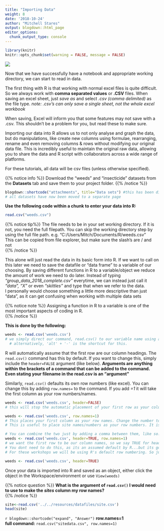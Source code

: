 ```yaml
---
title: "Importing Data"
weight: 8
date: '2018-10-24'
author: "Mitchell Stares"
output: blogdown::html_page
editor_options: 
  chunk_output_type: console
---
```

```r
library(knitr)
knitr::opts_chunk$set(warning = FALSE, message = FALSE)
```

![](/images/matrix.jpg?width=15pc&height=15pc)  
  
  
Now that we have successfully have a notebook and appropriate working directory, we can start to read in data.  

The first thing with R is that working with normal excel files is quite difficult. So we always work with **comma separated values** or **.CSV** files. When saving an excel sheet, just *save as* and select *.csv (comma delimited)* as the file type. *note: .csv's can only save a single sheet, not the whole excel workbook*  

When saving, Excel will inform you that some features may not save with a .csv. This shouldn't be a problem for you, but read these to make sure.  

Importing our data into R allows us to not only analyse and graph the data, but do manipulations, like create new columns using formulae, rearranging, rename and even removing columns & rows without modifying our original data file. This is incredibly useful to maintain the original raw data, allowing you to share the data and R script with collaborators across a wide range of platforms. 

For these tutorials, all data will be csv files (unless otherwise specified).

{{% notice info %}}
Download the "weeds" and "insecticide" datasets from the **Datasets** tab and save them to your project folder.
{{% /notice %}}  

```r
blogdown::shortcode("attachments", title="Data sets") #this has been disabled due to all text following this code having a slight indent. 
# all datasets have now been moved to a separate page
```  


**Use the following code within a chunk to enter your data into R:** 

```r
read.csv("weeds.csv")
```
{{% notice tip%}}
The file needs to be in your set working directory. If it is not, you need the full filepath.
You can skip the working directory step by using the full file path.
e.g. "C:/Users/Mitch/Documents/R/weeds.csv"  
This can be copied from file explorer, but make sure the slash's are / and not \
{{% /notice %}}  
  
This alone will just read the data in its basic form into R. If we want to call on this later we need to save the datafile or "data frame" to a variable of our choosing. By saving different functions in R to a variable/object we reduce the amount of work we need to do later. Instead of typing *"group_data_2018_complete.csv"* everytime, we can instead just call it *"data", "X"* or even *"skittles"* and type that when we refer to the data.   
I personally would choose something a little more descriptive than just "data", as it can get confusing when working with multiple data sets  

{{% notice note %}}
Assigning a function in R to a variable is one of the most important aspects of coding in R.  
{{% /notice %}}  

**This is done by the following:**
```r
weeds <- read.csv('weeds.csv')
# we simply direct our command, read.csv() to our variable name using an arrow of < and -
  # alternatively, 'alt' + '-' is the shortcut for this. 
```

R will automatically assume that the first row are our column headings. The `read.csv()` command has this by default. If you want to change this, simply include the `header=FALSE` argument (like below). **Arguments are anything within the brackets of a command that can be added to the command. Even stating your filename in the read.csv is an "argument"**  

Similarly, `read.csv()` defaults its own row numbers (like excel). You can change this by adding `row.names=` to the command. If you add *=1* it will take the first column as your row numbers/names.

```r
weeds <- read.csv('weeds.csv', header=FALSE) 
# this will stop the automatic placement of your first row as your column headers. The default for this is TRUE

weeds <- read.csv('weeds.csv', row.names=1) 
# This places your first column as your row names. Change the number to make a different column your row names
# This is useful to place site names/numbers as your row numbers. It is basically required when trying to do multivariate (PRIMER) analysis in R.

# You can combine the two just by adding a comma between them, like so:
weeds <- read.csv('weeds.csv', header=TRUE, row.names=1)
# we want the first row to be our column names, so we say TRUE for header. 
# You dont need to do this, as its an assumed default by R...but its good practice
# For these workshops we will be using R's default row numbering. So just overwrite your read.csv() without the row.names

weeds <- read.csv('weeds.csv', header=TRUE)

```


Once your data is imported into R and saved as an object, either click the object in the Workspace/environment or use `View(weeds)`

{{% notice question %}}
**What is the argument of `read.csv()` I would need to use to make the _sites_ column my row names?**  
{{% /notice %}}  
```r
site<-read.csv('../../resources/datafiles/site.csv')
head(site)
```  

`r blogdown::shortcode("expand", "Answer")`
**row.names=1**  
**full command:** `read.csv("sitedata.csv", row.names=1)`


